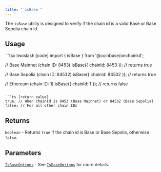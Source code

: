 ```yaml
---
title: "`isBase`"
---
```



The `isBase` utility is designed to verify if the chain id is a valid Base or Base Sepolia chain id.

## Usage

<CodeGroup>
```tsx twoslash [code]
import { isBase } from '@coinbase/onchainkit';

// Base Mainnet (chain ID: 8453)
isBase({ chainId: 8453 }); // returns true

// Base Sepolia (chain ID: 84532)
isBase({ chainId: 84532 }); // returns true

// Ethereum (chain ID: 1)
isBase({ chainId: 1 }); // returns false
```

```ts [return value]
true; // When chainId is 8453 (Base Mainnet) or 84532 (Base Sepolia)
false; // For all other chain IDs
```
</CodeGroup>

## Returns

`boolean` - Returns `true` if the chain id is Base or Base Sepolia, otherwise `false`.

## Parameters

[`IsBaseOptions`](./types#isbaseoptions) - See [`IsBaseOptions`](./types#isbaseoptions) for more details.

